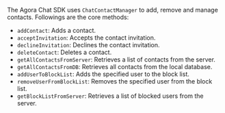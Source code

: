 <PlatformWrapper platform="react-native">

The Agora Chat SDK uses `ChatContactManager` to add, remove and manage contacts. Followings are the core methods:

- `addContact`: Adds a contact.
- `acceptInvitation`: Accepts the contact invitation.
- `declineInvitation`: Declines the contact invitation.
- `deleteContact`: Deletes a contact.
- `getAllContactsFromServer`: Retrieves a list of contacts from the server.
- `getAllContactsFromDB`: Retrieves all contacts from the local database.
- `addUserToBlockList`: Adds the specified user to the block list.
- `removeUserFromBlockList`: Removes the specified user from the block list.
- `getBlockListFromServer`: Retrieves a list of blocked users from the server.

</PlatformWrapper>